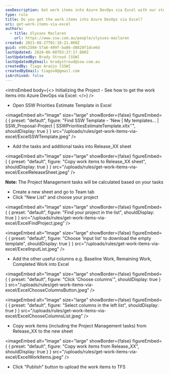 ```yaml
---
seoDescription: Get work items into Azure DevOps via Excel with our step-by-step guide, including project management tasks and customizable columns.
type: rule
title: Do you get the work items into Azure DevOps via Excel?
uri: get-work-items-via-excel
authors:
  - title: Ulysses Maclaren
    url: https://www.ssw.com.au/people/ulysses-maclaren
created: 2021-08-27T01:10:21.000Z
guid: e90c2504-57a6-499f-ba86-d8820f1dce6d
lastUpdated: 2024-06-08T03:27:17.000Z
lastUpdatedBy: Brady Stroud [SSW]
lastUpdatedByEmail: bradystroud@ssw.com.au
createdBy: Tiago Araújo [SSW]
createdByEmail: tiagov8@gmail.com
isArchived: false
---
```


<introEmbed
  body={<>
Initializing the Project - See how to get the work items into Azure DevOps via Excel:
  </>}
/>
- Open SSW Priorities Estimate Template in Excel
  
<imageEmbed
  alt="Image"
  size="large"
  showBorder={false}
  figureEmbed={ {
    preset: "default",
    figure: "Find SSW Template - 'New | My templates... | SSW_Proposal-Project | SSWPrioritiesEstimateTemplate.xltx''",
    shouldDisplay: true
  } }
  src="/uploads/rules/get-work-items-via-excel/ExcelSSWTemplate.jpeg"
/>


- Add the tasks and additional tasks into Release_XX sheet
  
<imageEmbed
  alt="Image"
  size="large"
  showBorder={false}
  figureEmbed={ {
    preset: "default",
    figure: "Copy work items to Release_XX sheet",
    shouldDisplay: true
  } }
  src="/uploads/rules/get-work-items-via-excel/ExcelReleaseSheet.jpeg"
/>


**Note:** The Project Management tasks will be calculated based on your tasks

- Create a new sheet and go to Team tab
- Click "New List" and choose your project
  
<imageEmbed
  alt="Image"
  size="large"
  showBorder={false}
  figureEmbed={ {
    preset: "default",
    figure: "Find your project in the list",
    shouldDisplay: true
  } }
  src="/uploads/rules/get-work-items-via-excel/ExcelFindProject.jpeg"
/>


  
<imageEmbed
  alt="Image"
  size="large"
  showBorder={false}
  figureEmbed={ {
    preset: "default",
    figure: "Choose 'Input list' to download the empty template",
    shouldDisplay: true
  } }
  src="/uploads/rules/get-work-items-via-excel/ExcelInputList.jpeg"
/>


- Add the other useful columns e.g. Baseline Work, Remaining Work, Completed Work into Excel
  
<imageEmbed
  alt="Image"
  size="large"
  showBorder={false}
  figureEmbed={ {
    preset: "default",
    figure: "Click 'Choose columns'",
    shouldDisplay: true
  } }
  src="/uploads/rules/get-work-items-via-excel/ExcelChooseColumnsButton.jpeg"
/>


  
<imageEmbed
  alt="Image"
  size="large"
  showBorder={false}
  figureEmbed={ {
    preset: "default",
    figure: "Select columns in the left list",
    shouldDisplay: true
  } }
  src="/uploads/rules/get-work-items-via-excel/ExcelChooseColumnsList.jpeg"
/>


- Copy work items (including the Project Management tasks) from Release_XX to the new sheet
  
<imageEmbed
  alt="Image"
  size="large"
  showBorder={false}
  figureEmbed={ {
    preset: "default",
    figure: "Copy work items from Release_XX",
    shouldDisplay: true
  } }
  src="/uploads/rules/get-work-items-via-excel/ExcelWorkItems.jpeg"
/>


- Click "Publish" button to upload the work items to TFS
